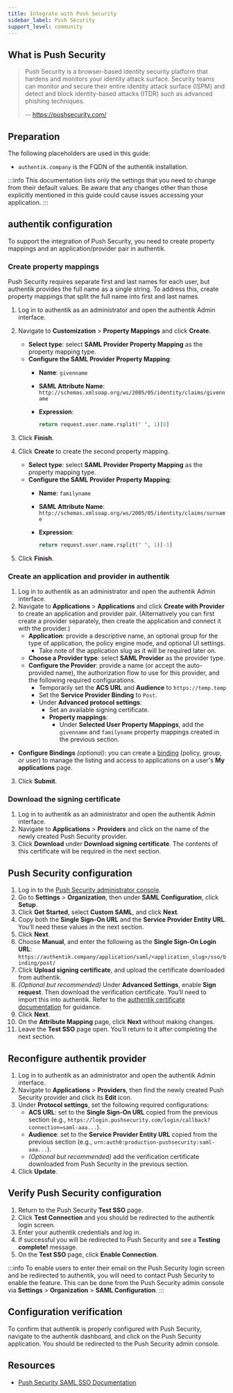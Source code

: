```yaml
---
title: Integrate with Push Security
sidebar_label: Push Security
support_level: community
---
```


## What is Push Security

> Push Security is a browser-based identity security platform that hardens and monitors your identity attack surface. Security teams can monitor and secure their entire identity attack surface (ISPM) and detect and block identity-based attacks (ITDR) such as advanced phishing techniques.
>
> -- https://pushsecurity.com/

## Preparation

The following placeholders are used in this guide:

- `authentik.company` is the FQDN of the authentik installation.

:::info
This documentation lists only the settings that you need to change from their default values. Be aware that any changes other than those explicitly mentioned in this guide could cause issues accessing your application.
:::

## authentik configuration

To support the integration of Push Security, you need to create property mappings and an application/provider pair in authentik.

### Create property mappings

Push Security requires separate first and last names for each user, but authentik provides the full name as a single string. To address this, create property mappings that split the full name into first and last names.

1. Log in to authentik as an administrator and open the authentik Admin interface.
2. Navigate to **Customization** > **Property Mappings** and click **Create**.
    - **Select type**: select **SAML Provider Property Mapping** as the property mapping type.
    - **Configure the SAML Provider Property Mapping**:
        - **Name**: `givenname`
        - **SAML Attribute Name**: `http://schemas.xmlsoap.org/ws/2005/05/identity/claims/givenname`
        - **Expression**:

            ```python
            return request.user.name.rsplit(" ", 1)[0]
            ```

3. Click **Finish**.
4. Click **Create** to create the second property mapping.
    - **Select type**: select **SAML Provider Property Mapping** as the property mapping type.
    - **Configure the SAML Provider Property Mapping**:
        - **Name**: `familyname`
        - **SAML Attribute Name**: `http://schemas.xmlsoap.org/ws/2005/05/identity/claims/surname`
        - **Expression**:

            ```python
            return request.user.name.rsplit(" ", 1)[-1]
            ```

5. Click **Finish**.

### Create an application and provider in authentik

1. Log in to authentik as an administrator and open the authentik Admin interface.
2. Navigate to **Applications** > **Applications** and click **Create with Provider** to create an application and provider pair. (Alternatively you can first create a provider separately, then create the application and connect it with the provider.)
    - **Application**: provide a descriptive name, an optional group for the type of application, the policy engine mode, and optional UI settings.
        - Take note of the application slug as it will be required later on.
    - **Choose a Provider type**: select **SAML Provider** as the provider type.
    - **Configure the Provider**: provide a name (or accept the auto-provided name), the authorization flow to use for this provider, and the following required configurations.
        - Temporarily set the **ACS URL** and **Audience** to `https://temp.temp`
        - Set the **Service Provider Binding** to `Post`.
        - Under **Advanced protocol settings**:
            - Set an available signing certificate.
            - **Property mappings**:
                - Under **Selected User Property Mappings**, add the `givenname` and `familyname` property mappings created in the previous section.

- **Configure Bindings** _(optional)_: you can create a [binding](/docs/add-secure-apps/flows-stages/bindings/) (policy, group, or user) to manage the listing and access to applications on a user's **My applications** page.

3. Click **Submit**.

### Download the signing certificate

1. Log in to authentik as an administrator and open the authentik Admin interface.
2. Navigate to **Applications** > **Providers** and click on the name of the newly created Push Security provider.
3. Click **Download** under **Download signing certificate**. The contents of this certificate will be required in the next section.

## Push Security configuration

1. Log in to the [Push Security administrator console](https://pushsecurity.com).
2. Go to **Settings** > **Organization**, then under **SAML Configuration**, click **Setup**.
3. Click **Get Started**, select **Custom SAML**, and click **Next**.
4. Copy both the **Single Sign-On URL** and the **Service Provider Entity URL**. You’ll need these values in the next section.
5. Click **Next**.
6. Choose **Manual**, and enter the following as the **Single Sign-On Login URL**: `https://authentik.company/application/saml/<application_slug>/sso/binding/post/`
7. Click **Upload signing certificate**, and upload the certificate downloaded from authentik.
8. _(Optional but recommended)_ Under **Advanced Settings**, enable **Sign request**. Then download the verification certificate. You’ll need to import this into authentik. Refer to the [authentik certificate documentation](/docs/sys-mgmt/certificates#external-certificates) for guidance.
9. Click **Next**.
10. On the **Attribute Mapping** page, click **Next** without making changes.
11. Leave the **Test SSO** page open. You’ll return to it after completing the next section.

## Reconfigure authentik provider

1. Log in to authentik as an administrator and open the authentik Admin interface.
2. Navigate to **Applications** > **Providers**, then find the newly created Push Security provider and click its **Edit** icon.
3. Under **Protocol settings**, set the following required configurations:
    - **ACS URL**: set to the **Single Sign-On URL** copied from the previous section (e.g., `https://login.pushsecurity.com/login/callback?connection=saml-aaa...`).
    - **Audience**: set to the **Service Provider Entity URL** copied from the previous section (e.g., `urn:auth0:production-pushsecurity:saml-aaa...`).
    - _(Optional but recommended)_ add the verification certificate downloaded from Push Security in the previous section.
4. Click **Update**.

## Verify Push Security configuration

1. Return to the Push Security **Test SSO** page.
2. Click **Test Connection** and you should be redirected to the authentik login screen.
3. Enter your authentik credentials and log in.
4. If successful you will be redirected to Push Security and see a **Testing complete!** message.
5. On the **Test SSO** page, click **Enable Connection**.

:::info
To enable users to enter their email on the Push Security login screen and be redirected to authentik, you will need to contact Push Security to enable the feature. This can be done from the Push Security admin console via **Settings** > **Organization** > **SAML Configuration**.
:::

## Configuration verification

To confirm that authentik is properly configured with Push Security, navigate to the authentik dashboard, and click on the Push Security application. You should be redirected to the Push Security admin console.

## Resources

- [Push Security SAML SSO Documentation](https://pushsecurity.com/help/10123#start)
